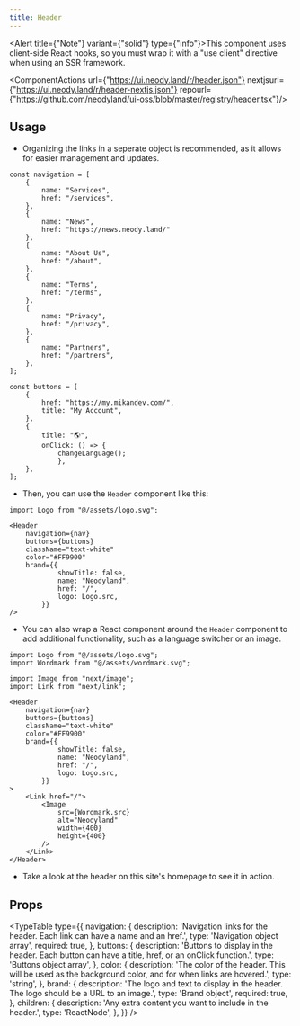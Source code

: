```yaml
---
title: Header
---
```



<Alert title={"Note"} variant={"solid"} type={"info"}>This component uses client-side React hooks, so you must wrap it with a "use client" directive when using an SSR framework.</Alert>

<ComponentActions url={"https://ui.neody.land/r/header.json"} nextjsurl={"https://ui.neody.land/r/header-nextjs.json"} repourl={"https://github.com/neodyland/ui-oss/blob/master/registry/header.tsx"}/>

## Usage
- Organizing the links in a seperate object is recommended, as it allows for easier management and updates.

```tsx
const navigation = [
    {
        name: "Services",
        href: "/services",
    },
    {
        name: "News",
        href: "https://news.neody.land/"
    },
    {
        name: "About Us",
        href: "/about",
    },
    {
        name: "Terms",
        href: "/terms",
    },
    {
        name: "Privacy",
        href: "/privacy",
    },
    {
        name: "Partners",
        href: "/partners",
    },
];

const buttons = [
    {
        href: "https://my.mikandev.com/",
        title: "My Account",
    },
    {
        title: "🌎",
        onClick: () => {
            changeLanguage();
            },
    },
];
```

- Then, you can use the `Header` component like this:

```tsx
import Logo from "@/assets/logo.svg";

<Header
    navigation={nav}
    buttons={buttons}
    className="text-white"
    color="#FF9900"
    brand={{
            showTitle: false,
            name: "Neodyland",
            href: "/",
            logo: Logo.src,
        }}
/>
```

- You can also wrap a React component around the `Header` component to add additional functionality, such as a language switcher or an image.

```tsx
import Logo from "@/assets/logo.svg";
import Wordmark from "@/assets/wordmark.svg";

import Image from "next/image";
import Link from "next/link";

<Header
    navigation={nav}
    buttons={buttons}
    className="text-white"
    color="#FF9900"
    brand={{
            showTitle: false,
            name: "Neodyland",
            href: "/",
            logo: Logo.src,
        }}
>
    <Link href="/">
        <Image
            src={Wordmark.src}
            alt="Neodyland"
            width={400}
            height={400}
        />
    </Link>
</Header>
```
- Take a look at the header on this site's homepage to see it in action.

## Props

<TypeTable
    type={{
        navigation: {
            description:
                'Navigation links for the header. Each link can have a name and an href.',
            type: 'Navigation object array',
            required: true,
        },
        buttons: {
            description:
                'Buttons to display in the header. Each button can have a title, href, or an onClick function.',
            type: 'Buttons object array',
        },
        color: {
            description:
                'The color of the header. This will be used as the background color, and for when links are hovered.',
            type: 'string',
        },
        brand: {
            description:
                'The logo and text to display in the header. The logo should be a URL to an image.',
            type: 'Brand object',
            required: true,
        },
        children: {
            description:
                'Any extra content you want to include in the header.',
            type: 'ReactNode',
        },
    }}
/>